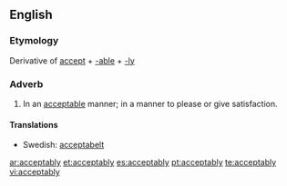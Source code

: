 ==English==
===Etymology===
Derivative of [[accept]] + [[-able]] + [[-ly]]
===Adverb===
{{en-adv}}
#In an [[acceptable]] manner; in a manner to please or give satisfaction.

====Translations====
*Swedish: [[acceptabelt]]

[[ar:acceptably]]
[[et:acceptably]]
[[es:acceptably]]
[[pt:acceptably]]
[[te:acceptably]]
[[vi:acceptably]]